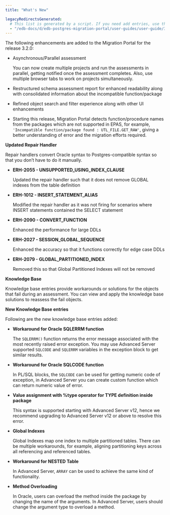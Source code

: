 ```yaml
---
title: "What's New"

legacyRedirectsGenerated:
  # This list is generated by a script. If you need add entries, use the `legacyRedirects` key.
  - "/edb-docs/d/edb-postgres-migration-portal/user-guides/user-guide/3.2.0/whats_new.html"
---
```


<div id="whats_new" class="registered_link"></div>

The following enhancements are added to the Migration Portal for the release 3.2.0:

- Asynchronous/Parallel assessment 

  You can now create multiple projects and run the assessments in parallel, getting notified once the assessment completes. Also, use multiple browser tabs to work on projects simultaneously.

- Restructured schema assessment report for enhanced readability along with consolidated information about the incompatible function/package

- Refined object search and filter experience along with other UI enhancements

- Starting this release, Migration Portal detects function/procedure names from the packages which are not supported in EPAS, for example, `'Incompatible function/package found : UTL_FILE.GET_RAW'`, giving a better understanding of error and the migration efforts required.


**Updated Repair Handler**

Repair handlers convert Oracle syntax to Postgres-compatible syntax so that you don’t have to do it manually.

- **ERH-2055 - UNSUPPORTED_USING_INDEX_CLAUSE**

  Updated the repair handler such that it does not remove GLOBAL indexes from the table definition

- **ERH-1012 - INSERT_STATEMENT_ALIAS**

  Modified the repair handler as it was not firing for scenarios where INSERT statements contained the SELECT statement


- **ERH-2090 - CONVERT_FUNCTION**

  Enhanced the performance for large DDLs

- **ERH-2027 - SESSION_GLOBAL_SEQUENCE**

  Enhanced the accuracy so that it functions correctly for edge case DDLs

- **ERH-2079 - GLOBAL_PARTITIONED_INDEX**

  Removed this so that Global Partitioned Indexes will not be removed

**Knowledge Base**

Knowledge base entries provide workarounds or solutions for the objects that fail during an assessment. You can view and apply the knowledge base solutions to reassess the fail objects.


**New Knowledge Base entries**

Following are the new knowledge base entries added:

- **Workaround for Oracle SQLERRM function**

  The `SQLERRM()` function returns the error message associated with the most recently raised error exception.  You may use Advanced Server supported `SQLCODE` and `SQLERRM` variables in the exception block to get similar results.

- **Workaround for Oracle SQLCODE function**

  In PL/SQL blocks, the `SQLCODE` can be used for getting numeric code of exception, in Advanced Server you can create custom function which can return numeric value of error.

- **Value assignment with %type operator for TYPE definition inside package**

  This syntax is supported starting with Advanced Server v12, hence we recommend upgrading to Advanced Server v12 or above to resolve this error.

- **Global Indexes**

  Global Indexes map one index to multiple partitioned tables. There can be multiple workarounds, for example, aligning partitioning keys across all referencing and referenced tables.

- **Workaround for NESTED Table**

  In Advanced Server, `ARRAY` can be used to achieve the same kind of functionality.

- **Method Overloading**

   In Oracle, users can overload the method inside the package by changing the name of the arguments. In Advanced Server, users should change the argument type to overload a method. 








